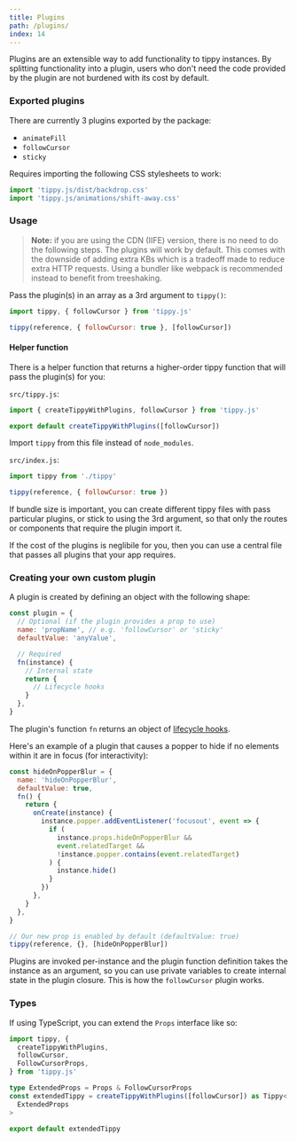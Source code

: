 ```yaml
---
title: Plugins
path: /plugins/
index: 14
---
```


Plugins are an extensible way to add functionality to tippy instances. By
splitting functionality into a plugin, users who don't need the code provided by
the plugin are not burdened with its cost by default.

### Exported plugins

There are currently 3 plugins exported by the package:

- `animateFill` <Emoji emoji="🖌️" />
- `followCursor`
- `sticky`

<Emoji emoji="🖌️" /> Requires importing the following CSS stylesheets to work:

```js
import 'tippy.js/dist/backdrop.css'
import 'tippy.js/animations/shift-away.css'
```

### Usage

> **Note:** if you are using the CDN (IIFE) version, there is no need to do the
> following steps. The plugins will work by default. This comes with the
> downside of adding extra KBs which is a tradeoff made to reduce extra HTTP
> requests. Using a bundler like webpack is recommended instead to benefit from
> treeshaking.

Pass the plugin(s) in an array as a 3rd argument to `tippy()`:

```js
import tippy, { followCursor } from 'tippy.js'

tippy(reference, { followCursor: true }, [followCursor])
```

#### Helper function

There is a helper function that returns a higher-order tippy function that will
pass the plugin(s) for you:

`src/tippy.js`:

```js
import { createTippyWithPlugins, followCursor } from 'tippy.js'

export default createTippyWithPlugins([followCursor])
```

Import `tippy` from this file instead of `node_modules`.

`src/index.js`:

```js
import tippy from './tippy'

tippy(reference, { followCursor: true })
```

If bundle size is important, you can create different tippy files with pass
particular plugins, or stick to using the 3rd argument, so that only the routes
or components that require the plugin import it.

If the cost of the plugins is neglibile for you, then you can use a central file
that passes all plugins that your app requires.

### Creating your own custom plugin

A plugin is created by defining an object with the following shape:

```js
const plugin = {
  // Optional (if the plugin provides a prop to use)
  name: 'propName', // e.g. 'followCursor' or 'sticky'
  defaultValue: 'anyValue',

  // Required
  fn(instance) {
    // Internal state
    return {
      // Lifecycle hooks
    }
  },
}
```

The plugin's function `fn` returns an object of
[lifecycle hooks](/lifecycle-hooks).

Here's an example of a plugin that causes a popper to hide if no elements within
it are in focus (for interactivity):

```js
const hideOnPopperBlur = {
  name: 'hideOnPopperBlur',
  defaultValue: true,
  fn() {
    return {
      onCreate(instance) {
        instance.popper.addEventListener('focusout', event => {
          if (
            instance.props.hideOnPopperBlur &&
            event.relatedTarget &&
            !instance.popper.contains(event.relatedTarget)
          ) {
            instance.hide()
          }
        })
      },
    }
  },
}

// Our new prop is enabled by default (defaultValue: true)
tippy(reference, {}, [hideOnPopperBlur])
```

Plugins are invoked per-instance and the plugin function definition takes the
instance as an argument, so you can use private variables to create internal
state in the plugin closure. This is how the `followCursor` plugin works.

### Types

If using TypeScript, you can extend the `Props` interface like so:

```ts
import tippy, {
  createTippyWithPlugins,
  followCursor,
  FollowCursorProps,
} from 'tippy.js'

type ExtendedProps = Props & FollowCursorProps
const extendedTippy = createTippyWithPlugins([followCursor]) as Tippy<
  ExtendedProps
>

export default extendedTippy
```
